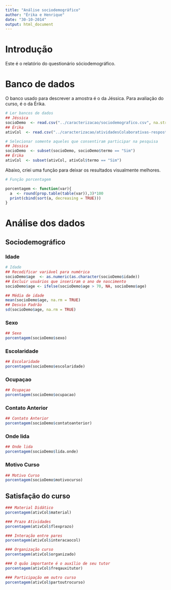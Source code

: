```yaml
---
title: "Análise sociodemográfico"
author: "Érika e Henrique"
date: "30-10-2014"
output: html_document
---
```


# Introdução
Este é o relatório do questionário sóciodemográfico. 

# Banco de dados
O banco usado para descrever a amostra é o da Jéssica.
Para avaliação do curso, é o da Érika.

```r
# Ler bancos de dados
## Jéssica
socioDemo  <- read.csv("../caracterizacao/sociodemografico.csv", na.strings="-")
## Érika
ativCol  <- read.csv("../caracterizacao/atividadesColaborativas-respostas.csv", dec = ",", na.strings="-")

# Selecionar somente aqueles que consentiram participar na pesquisa
## Jéssica
socioDemo  <- subset(socioDemo, socioDemo$termo == "Sim")
## Érika
ativCol  <- subset(ativCol, ativCol$termo == "Sim")

```

Abaixo, criei uma função para deixar os resultados visualmente melhores.

```r
# Função porcentagem

porcentagem <- function(var){
  a  <- round(prop.table(table(var)),3)*100
  print(cbind(sort(a, decreasing = TRUE)))
}

```

# Análise dos dados

## Sociodemográfico

###  Idade
```r
# Idade
## Recodificar variável para numérica
socioDemo$age  <- as.numeric(as.character(socioDemo$idade))
## Excluir usuários que inseriram o ano de nascimento
socioDemo$age <- ifelse(socioDemo$age > 70, NA, socioDemo$age)

## Média de idade
mean(socioDemo$age, na.rm = TRUE)
## Desvio Padrão 
sd(socioDemo$age, na.rm = TRUE)
```

### Sexo 
```r
## Sexo
porcentagem(socioDemo$sexo)
```

### Escolaridade
```r
## Escolaridade
porcentagem(socioDemo$escolaridade)
```

### Ocupaçao
```r
## Ocupaçao
porcentagem(socioDemo$ocupacao)
```


### Contato Anterior
```r
## Contato Anterior
porcentagem(socioDemo$contatoanterior)
```

### Onde lida
```r
## Onde lida
porcentagem(socioDemo$lida.onde)
```

### Motivo Curso
```r
## Motivo Curso
porcentagem(socioDemo$motivocurso)
```

## Satisfação do curso

```r
### Material Didático
porcentagem(ativCol$material)
```

```r
### Prazo Atividades
porcentagem(ativCol$flexprazo)
```

```r
### Interação entre pares
porcentagem(ativCol$interacaocol)
```

```r
### Organização curso
porcentagem(ativCol$organizado)
```

```r
### O quão importante é o auxílio de seu tutor
porcentagem(ativCol$freqauxitutor)
```

```r
### Participação em outro curso
porcentagem(ativCol$partoutrocurso)
```